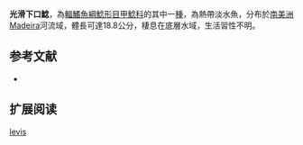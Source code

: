 {{Speciesbox
| name = 光滑下口鯰
| image = 
| image_width = 250px
| image_caption = 
| status = NE
| status_system = IUCN3.1
| genus = Hypostomus
| species = levis
| authority = [[Pearson|Pearson]], 1924
| synonyms = *''Rhinelepis levis'',Pearson, 1924
}}

'''光滑下口鯰'''，為[[輻鰭魚綱|輻鰭魚綱]][[鯰形目|鯰形目]][[甲鯰科|甲鯰科]]的其中一[[種|種]]，為熱帶淡水魚，分布於[[南美洲|南美洲]]Madeira河流域，體長可達18.8公分，棲息在底層水域，生活習性不明。

==参考文献==
*{{FishBase_species|genus=Hypostomus|species=levis|year=2014|month=12}}

== 扩展阅读 ==
{{refbegin}}
{{wikispecies-inline|Hypostomus levis|光滑下口鯰}}
{{refend}}
{{Taxonbar|from=Q5639181}}

[[Category:下口鯰屬|levis]]
